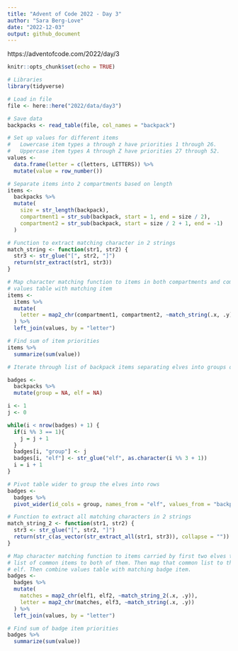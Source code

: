 ```yaml
---
title: "Advent of Code 2022 - Day 3"
author: "Sara Berg-Love"
date: "2022-12-03"
output: github_document
---
```


https://adventofcode.com/2022/day/3 

```r
knitr::opts_chunk$set(echo = TRUE)

# Libraries
library(tidyverse)

# Load in file
file <- here::here("2022/data/day3")
```

```r
# Save data
backpacks <- read_table(file, col_names = "backpack")
```

```r
# Set up values for different items
#   Lowercase item types a through z have priorities 1 through 26.
#   Uppercase item types A through Z have priorities 27 through 52.
values <- 
  data.frame(letter = c(letters, LETTERS)) %>% 
  mutate(value = row_number())
```

```r
# Separate items into 2 compartments based on length
items <- 
  backpacks %>% 
  mutate(
    size = str_length(backpack),
    compartment1 = str_sub(backpack, start = 1, end = size / 2),
    compartment2 = str_sub(backpack, start = size / 2 + 1, end = -1)
  )
```


```r
# Function to extract matching character in 2 strings
match_string <- function(str1, str2) {
  str3 <- str_glue("[", str2, "]")
  return(str_extract(str1, str3))
}
```


```r
# Map character matching function to items in both compartments and combine 
# values table with matching item
items <- 
  items %>% 
  mutate(
    letter = map2_chr(compartment1, compartment2, ~match_string(.x, .y))
  ) %>% 
  left_join(values, by = "letter")
```


```r
# Find sum of item priorities
items %>% 
  summarize(sum(value))
```

```r
# Iterate through list of backpack items separating elves into groups of 3

badges <- 
  backpacks %>% 
  mutate(group = NA, elf = NA)

i <- 1
j <- 0

while(i < nrow(badges) + 1) {
  if(i %% 3 == 1){
    j = j + 1
  }
  badges[i, "group"] <- j
  badges[i, "elf"] <- str_glue("elf", as.character(i %% 3 + 1))
  i = i + 1
}
```

```r
# Pivot table wider to group the elves into rows
badges <- 
  badges %>% 
  pivot_wider(id_cols = group, names_from = "elf", values_from = "backpack")
```

```r
# Function to extract all matching characters in 2 strings
match_string_2 <- function(str1, str2) {
  str3 <- str_glue("[", str2, "]")
  return(str_c(as_vector(str_extract_all(str1, str3)), collapse = ""))
}
```

```r
# Map character matching function to items carried by first two elves to get 
# list of common items to both of them. Then map that common list to the third
# elf. Then combine values table with matching badge item.
badges <- 
  badges %>% 
  mutate(
    matches = map2_chr(elf1, elf2, ~match_string_2(.x, .y)),
    letter = map2_chr(matches, elf3, ~match_string(.x, .y))
  ) %>% 
  left_join(values, by = "letter")
```


```r
# Find sum of badge item priorities
badges %>% 
  summarize(sum(value))
```
  
